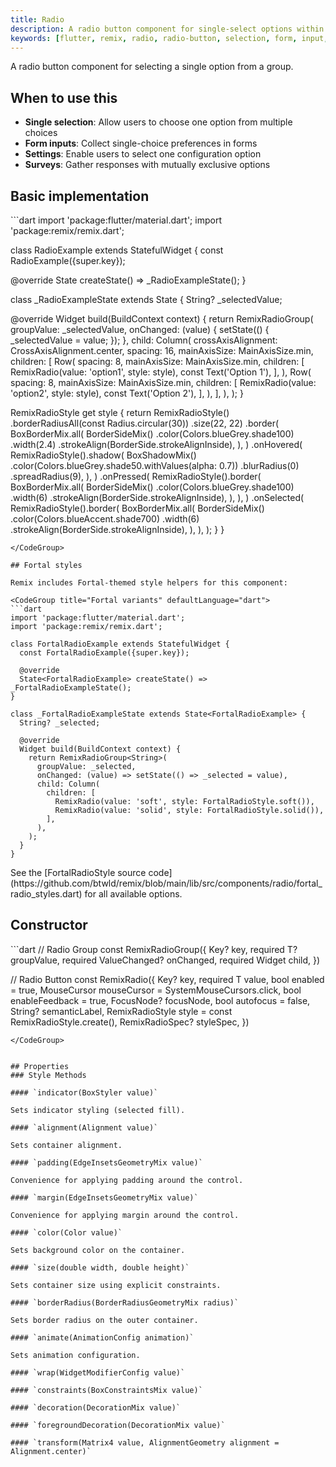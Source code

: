 ```yaml
---
title: Radio
description: A radio button component for single-select options within a group
keywords: [flutter, remix, radio, radio-button, selection, form, input, single-select]
---
```


A radio button component for selecting a single option from a group.

## When to use this

- **Single selection**: Allow users to choose one option from multiple choices
- **Form inputs**: Collect single-choice preferences in forms
- **Settings**: Enable users to select one configuration option
- **Surveys**: Gather responses with mutually exclusive options

## Basic implementation

<CodeGroup title="Basic implementation" defaultLanguage="dart">
```dart
import 'package:flutter/material.dart';
import 'package:remix/remix.dart';

class RadioExample extends StatefulWidget {
  const RadioExample({super.key});

  @override
  State<RadioExample> createState() => _RadioExampleState();
}

class _RadioExampleState extends State<RadioExample> {
  String? _selectedValue;

  @override
  Widget build(BuildContext context) {
    return RemixRadioGroup<String>(
      groupValue: _selectedValue,
      onChanged: (value) {
        setState(() {
          _selectedValue = value;
        });
      },
      child: Column(
        crossAxisAlignment: CrossAxisAlignment.center,
        spacing: 16,
        mainAxisSize: MainAxisSize.min,
        children: [
          Row(
            spacing: 8,
            mainAxisSize: MainAxisSize.min,
            children: [
              RemixRadio<String>(value: 'option1', style: style),
              const Text('Option 1'),
            ],
          ),
          Row(
            spacing: 8,
            mainAxisSize: MainAxisSize.min,
            children: [
              RemixRadio<String>(value: 'option2', style: style),
              const Text('Option 2'),
            ],
          ),
        ],
      ),
    );
  }

  RemixRadioStyle get style {
    return RemixRadioStyle()
        .borderRadiusAll(const Radius.circular(30))
        .size(22, 22)
        .border(
          BoxBorderMix.all(
            BorderSideMix()
                .color(Colors.blueGrey.shade100)
                .width(2.4)
                .strokeAlign(BorderSide.strokeAlignInside),
          ),
        )
        .onHovered(
          RemixRadioStyle().shadow(
            BoxShadowMix()
                .color(Colors.blueGrey.shade50.withValues(alpha: 0.7))
                .blurRadius(0)
                .spreadRadius(9),
          ),
        )
        .onPressed(
          RemixRadioStyle().border(
            BoxBorderMix.all(
              BorderSideMix()
                  .color(Colors.blueGrey.shade100)
                  .width(6)
                  .strokeAlign(BorderSide.strokeAlignInside),
            ),
          ),
        )
        .onSelected(
          RemixRadioStyle().border(
            BoxBorderMix.all(
              BorderSideMix()
                  .color(Colors.blueAccent.shade700)
                  .width(6)
                  .strokeAlign(BorderSide.strokeAlignInside),
            ),
          ),
        );
  }
}
```
</CodeGroup>

## Fortal styles

Remix includes Fortal-themed style helpers for this component:

<CodeGroup title="Fortal variants" defaultLanguage="dart">
```dart
import 'package:flutter/material.dart';
import 'package:remix/remix.dart';

class FortalRadioExample extends StatefulWidget {
  const FortalRadioExample({super.key});

  @override
  State<FortalRadioExample> createState() => _FortalRadioExampleState();
}

class _FortalRadioExampleState extends State<FortalRadioExample> {
  String? _selected;

  @override
  Widget build(BuildContext context) {
    return RemixRadioGroup<String>(
      groupValue: _selected,
      onChanged: (value) => setState(() => _selected = value),
      child: Column(
        children: [
          RemixRadio(value: 'soft', style: FortalRadioStyle.soft()),
          RemixRadio(value: 'solid', style: FortalRadioStyle.solid()),
        ],
      ),
    );
  }
}
```
</CodeGroup>

<Info>
  See the [FortalRadioStyle source code](https://github.com/btwld/remix/blob/main/lib/src/components/radio/fortal_radio_styles.dart) for all available options.
</Info>

## Constructor
<CodeGroup title="Constructor" defaultLanguage="dart">
```dart
// Radio Group
const RemixRadioGroup({
  Key? key,
  required T? groupValue,
  required ValueChanged<T?>? onChanged,
  required Widget child,
})

// Radio Button
const RemixRadio({
  Key? key,
  required T value,
  bool enabled = true,
  MouseCursor mouseCursor = SystemMouseCursors.click,
  bool enableFeedback = true,
  FocusNode? focusNode,
  bool autofocus = false,
  String? semanticLabel,
  RemixRadioStyle style = const RemixRadioStyle.create(),
  RemixRadioSpec? styleSpec,
})
```
</CodeGroup>


## Properties
### Style Methods

#### `indicator(BoxStyler value)`

Sets indicator styling (selected fill).

#### `alignment(Alignment value)`

Sets container alignment.

#### `padding(EdgeInsetsGeometryMix value)`

Convenience for applying padding around the control.

#### `margin(EdgeInsetsGeometryMix value)`

Convenience for applying margin around the control.

#### `color(Color value)`

Sets background color on the container.

#### `size(double width, double height)`

Sets container size using explicit constraints.

#### `borderRadius(BorderRadiusGeometryMix radius)`

Sets border radius on the outer container.

#### `animate(AnimationConfig animation)`

Sets animation configuration.

#### `wrap(WidgetModifierConfig value)`

#### `constraints(BoxConstraintsMix value)`

#### `decoration(DecorationMix value)`

#### `foregroundDecoration(DecorationMix value)`

#### `transform(Matrix4 value, AlignmentGeometry alignment = Alignment.center)`

